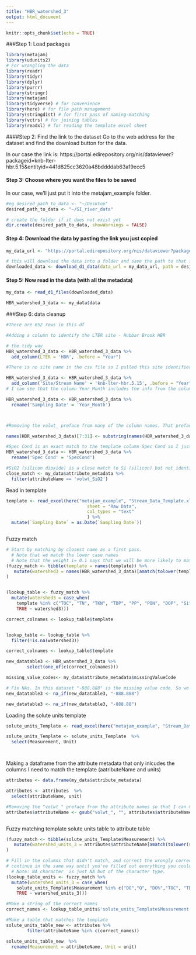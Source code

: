 ```yaml
---
title: "HBR_watershed_3"
output: html_document
---
```


```r
knitr::opts_chunk$set(echo = TRUE)
```

###Step 1: Load packages

```r

library(metajam)  
library(udunits2)
# For wrangling the data
library(readr)
library(tidyr)
library(dplyr)
library(purrr)
library(stringr)
library(metajam)
library(tidyverse) # for convenience
library(here) # for file path management
library(stringdist) # for first pass of naming-matching
library(vctrs) # for joining tables
library(readxl) # for reading the template excel sheet


```

####Step 2: Find the link to the dataset
Go to the web address for the dataset and find the download button for the data. 

In our case the link is: https://portal.edirepository.org/nis/dataviewer?packageid=knb-lter-hbr.5.15&entityid=441d825cc3620a48bddddab63a19ecc5

#### Step 3: Choose where you want the files to be saved
In our case, we'll just put it into the metajam_example folder.

```r

#eg desired_path_to_data <- "~/Desktop"
desired_path_to_data <- "~/SI_river_data"

# create the folder if it does not exist yet
dir.create(desired_path_to_data, showWarnings = FALSE)


```

#### Step 4: Download the data by pasting the link you just copied
```r

my_data_url <- "https://portal.edirepository.org/nis/dataviewer?packageid=knb-lter-hbr.5.15&entityid=441d825cc3620a48bddddab63a19ecc5"

# this will download the data into a folder and save the path to that folder
downloaded_data <- download_d1_data(data_url = my_data_url, path = desired_path_to_data)


```

#### Step 5: Now read in the data (with all the metadata)

```r


my_data <- read_d1_files(downloaded_data)

HBR_watershed_3_data <- my_data$data


```

###Step 6: data cleanup
```r

#There are 652 rows in this df

#Adding a column to identify the LTER site - Hubbar Brook HBR

# the tidy way
HBR_watershed_3_data <- HBR_watershed_3_data %>% 
  add_column(LTER = 'HBR', .before = "Year")

#There is no site name in the csv file so I pulled this site identifier from the data portal

HBR_watershed_3_data <- HBR_watershed_3_data %>% 
  add_column('Site/Stream Name' = 'knb-lter-hbr.5.15', .before = "Year")
# I can see that the column Year_Month includes the info from the column in the template 'Sampling Date' so I want to rename that column 

HBR_watershed_3_data <- HBR_watershed_3_data %>% 
  rename('Sampling Date' = 'Year_Month')




```

```r


#Removing the volwt_ preface from many of the column names. That preface was preventing me from identifying which columns were a match to the template 

names(HBR_watershed_3_data)[7:31] <- substring(names(HBR_watershed_3_data)[7:31],7,15)

#Spec Cond is an exact match to the template column Spec Cond so I just need to change the name 
HBR_watershed_3_data <- HBR_watershed_3_data %>% 
  rename('Spec Cond' = 'SpecCond')

#SiO2 (silicon dioxide) is a close match to Si (silicon) but not identical
close_match <- my_data$attribute_metadata %>% 
  filter(attributeName == 'volwt_SiO2')


```


Read in template
```r

template <- read_excel(here("metajam_example", "Stream_Data_Template.xlsx"), 
                               sheet = "Raw Data",
                               col_types = "text"
                               ) %>%
  mutate(`Sampling Date` = as.Date(`Sampling Date`))



```

Fuzzy match

```r


# Start by matching by closest name as a first pass. 
  # Note that we match the lower case names
  # Note that the weight i= 0.1 says that we will be more likely to match if watershed 1 = template + extra
(fuzzy_match <- tibble(template = names(template)) %>%
   mutate(watershed3 = names(HBR_watershed_3_data)[amatch(tolower(template), tolower(names(HBR_watershed_3_data)), maxDist = 1, weight = c(d=1,i=0.1,s=1,t=1))])
)


(lookup_table <- fuzzy_match %>%
  mutate(watershed3 = case_when(
    template %in% c("TOC", "TN", "TKN", "TDP", "PP", "PON", "DOP", "Si") ~ NA_character_,
    TRUE ~ watershed3)))

correct_colnames <- lookup_table$template



```

```r


lookup_table <- lookup_table %>%
  filter(!is.na(watershed3))

correct_colnames <- lookup_table$template

new_datatable3 <- HBR_watershed_3_data %>% 
        select(one_of(c(correct_colnames)))


```

```r

missing_value_codes<- my_data$attribute_metadata$missingValueCode

# Fix NAs. In this dataset "-888.888" is the missing value code. So we need to replace those with NAs
new_datatable3 <- na_if(new_datatable3, "-888.888")

new_datatable3 <- na_if(new_datatable3, "-888.88")


```

Loading the solute units template

```r




solute_units_Template <- read_excel(here("metajam_example", "Stream_Data_Template.xlsx"), sheet = "Solute Units" )

solute_units_Template <- solute_units_Template  %>%
  select(Measurement, Unit)




```

Making a dataframe from the attribute metadata that only inlcudes the columns I need to match the template (aatributeName and units)
```r

attributes <- data.frame(my_data$attribute_metadata)

attributes <- attributes  %>%
  select(attributeName, unit)

#Removing the "volwt_" preface from the attribute names so that I can match them
attributes$attributeName <- gsub("volwt_", "", attributes$attributeName)



```



Fuzzy matching template solute units table to attribute table
```r

(fuzzy_match <- tibble(solute_units_Template$Measurement) %>%
   mutate(watershed_units_3 = attributes$attributeName[amatch(tolower(solute_units_Template$Measurement), tolower(attributes$attributeName), maxDist = 1, weight = c(d=1,i=0.1,s=1,t=1))])
)


```


```r


# Fill in the columns that didn't match, and correct the wrongly corrected matches
# continue in the same way until you've filled out everything you could.
  # Note: NA_character_ is just NA but of the character type.
(lookup_table_units <- fuzzy_match %>%
  mutate(watershed_units_3 = case_when(
    solute_units_Template$Measurement %in% c("DO","Q", "DO%","TOC", "TDP","PON", "PP", "TKN","DOP","TN", "Si", "TP") ~ NA_character_,
    TRUE ~ watershed_units_3)))

#Make a string of the correct names
correct_names <- lookup_table_units$'solute_units_Template$Measurement'


```

```r

#Make a table that matches the template
solute_units_table_new <- attributes %>% 
        filter(attributeName %in% c(correct_names))

solute_units_table_new  %>% 
  rename(Measurement = attributeName, Unit = unit)
```